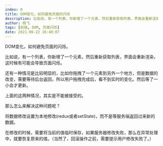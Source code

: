 ```yaml
---
index: 0
title: DOM变化，如何避免页面的闪烁
description: 比如说，有一个列表，你新增了一个元素，然后重新获取列表，界面会重新渲染，这时候有可能会导致页面闪烁。
author: 杨飞
tags: [前端, DOM, 页面闪烁]
date: 2021-06-22 16:48:07
---
```


DOM变化，如何避免页面的闪烁。

比如说，有一个列表，你新增了一个元素，然后重新获取列表，界面会重新渲染，这时候有可能会导致页面闪烁。

还有一种情况是比较明显的，比如你拖拽了一个元素到另外一个地方，但是数据的改变，需要等待后台返回，所以用户拖拽完成后，看不到实时的变化。然后等了一小会才更新。

上面的这两种情况，其实是不能被接受的。

那么怎么来解决这种问题呢？

将数据修改设置为本地修改(redux或者setState)，而不是等服务端返回过来新的数据。

在修改的时候，需要将当前的值临时保存，如果服务器修改失败，那么在异常处理中，就要恢复原来的值。（当然了，回滚操作之前，需要提示用户修改失败了。）
